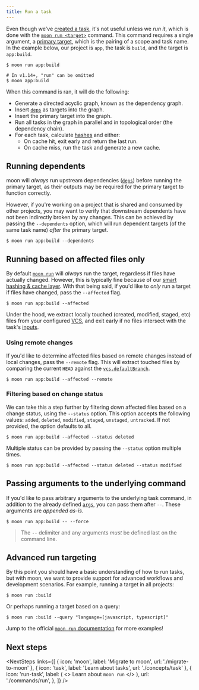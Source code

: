 ```yaml
---
title: Run a task
---
```



<HeaderLabel text="2 min" />

Even though we've [created a task](./create-task), it's not useful unless we _run it_, which is done
with the [`moon run <target>`](./commands/run) command. This command requires a single argument, a
[primary target](./concepts/target), which is the pairing of a scope and task name. In the example
below, our project is `app`, the task is `build`, and the target is `app:build`.

```shell
$ moon run app:build

# In v1.14+, "run" can be omitted
$ moon app:build
```

When this command is ran, it will do the following:

- Generate a directed acyclic graph, known as the dependency graph.
- Insert [`deps`](./config/project#deps) as targets into the graph.
- Insert the primary target into the graph.
- Run all tasks in the graph in parallel and in topological order (the dependency chain).
- For each task, calculate [hashes](./concepts/cache) and either:
  - On cache hit, exit early and return the last run.
  - On cache miss, run the task and generate a new cache.

## Running dependents

moon will _always_ run upstream dependencies ([`deps`](./config/project#deps)) before running the
primary target, as their outputs may be required for the primary target to function correctly.

However, if you're working on a project that is shared and consumed by other projects, you may want
to verify that downstream dependents have not been indirectly broken by any changes. This can be
achieved by passing the `--dependents` option, which will run dependent targets (of the same task
name) _after_ the primary target.

```shell
$ moon run app:build --dependents
```

## Running based on affected files only

By default [`moon run`](./commands/run) will _always_ run the target, regardless if files have
actually changed. However, this is typically fine because of our
[smart hashing & cache layer](./concepts/cache). With that being said, if you'd like to _only_ run a
target if files have changed, pass the `--affected` flag.

```shell
$ moon run app:build --affected
```

Under the hood, we extract locally touched (created, modified, staged, etc) files from your
configured [VCS](./config/workspace#vcs), and exit early if no files intersect with the task's
[inputs](./config/project#inputs).

### Using remote changes

If you'd like to determine affected files based on remote changes instead of local changes, pass the
`--remote` flag. This will extract touched files by comparing the current `HEAD` against the
[`vcs.defaultBranch`](./config/workspace#defaultbranch).

```shell
$ moon run app:build --affected --remote
```

### Filtering based on change status

We can take this a step further by filtering down affected files based on a change status, using the
`--status` option. This option accepts the following values: `added`, `deleted`, `modified`,
`staged`, `unstaged`, `untracked`. If not provided, the option defaults to all.

```shell
$ moon run app:build --affected --status deleted
```

Multiple status can be provided by passing the `--status` option multiple times.

```shell
$ moon run app:build --affected --status deleted --status modified
```

## Passing arguments to the underlying command

If you'd like to pass arbitrary arguments to the underlying task command, in addition to the already
defined [`args`](./config/project#args), you can pass them after `--`. These arguments are _appended
as-is_.

```shell
$ moon run app:build -- --force
```

> The `--` delimiter and any arguments _must_ be defined last on the command line.

## Advanced run targeting

By this point you should have a basic understanding of how to run tasks, but with moon, we want to
provide support for advanced workflows and development scenarios. For example, running a target in
all projects:

```shell
$ moon run :build
```

Or perhaps running a target based on a query:

```shell
$ moon run :build --query "language=[javascript, typescript]"
```

Jump to the official [`moon run` documentation](./commands/run) for more examples!

## Next steps

<NextSteps
  links={[
    { icon: 'moon', label: 'Migrate to moon', url: './migrate-to-moon' },
    { icon: 'task', label: 'Learn about tasks', url: './concepts/task' },
    {
      icon: 'run-task',
      label: (
        <>
          Learn about <code>moon run</code>
        </>
      ),
      url: './commands/run',
    },
  ]}
/>
